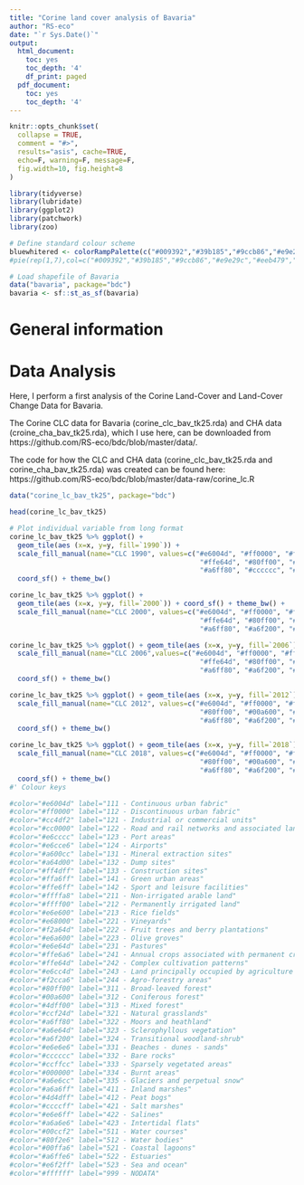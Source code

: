 ```yaml
---
title: "Corine land cover analysis of Bavaria"
author: "RS-eco"
date: "`r Sys.Date()`"
output:
  html_document:
    toc: yes
    toc_depth: '4'
    df_print: paged
  pdf_document:
    toc: yes
    toc_depth: '4'
---
```


```r
knitr::opts_chunk$set(
  collapse = TRUE,
  comment = "#>",
  results="asis", cache=TRUE,
  echo=F, warning=F, message=F,
  fig.width=10, fig.height=8
)
```

```r
library(tidyverse)
library(lubridate)
library(ggplot2)
library(patchwork)
library(zoo)

# Define standard colour scheme
bluewhitered <- colorRampPalette(c("#009392","#39b185","#9ccb86","#e9e29c","#eeb479","#e88471","#cf597e"))(255)
#pie(rep(1,7),col=c("#009392","#39b185","#9ccb86","#e9e29c","#eeb479","#e88471","#cf597e"))
```

```r
# Load shapefile of Bavaria
data("bavaria", package="bdc")
bavaria <- sf::st_as_sf(bavaria)
```

# General information

<!--An analysis of the Euro-Codex data for Europe can be found here: https://www.dkrz.de/projekte-und-partner/HLRE-Projekte/focus/regionale-klimaprojektionen-fuer-europa
-->

# Data Analysis

Here, I perform a first analysis of the Corine Land-Cover and Land-Cover Change Data for Bavaria.

The Corine CLC data for Bavaria (corine_clc_bav_tk25.rda) and CHA data (croine_cha_bav_tk25.rda), which I use here, can be downloaded from https://github.com/RS-eco/bdc/blob/master/data/.

The code for how the CLC and CHA data (corine_clc_bav_tk25.rda and corine_cha_bav_tk25.rda) was created can be found here: https://github.com/RS-eco/bdc/blob/master/data-raw/corine_lc.R

```r
data("corine_lc_bav_tk25", package="bdc")

head(corine_lc_bav_tk25)

# Plot individual variable from long format
corine_lc_bav_tk25 %>% ggplot() + 
  geom_tile(aes (x=x, y=y, fill=`1990`)) +
  scale_fill_manual(name="CLC 1990", values=c("#e6004d", "#ff0000", "#ffffa8", "#f2a64d", "#e6e64d",
                                               "#ffe64d", "#80ff00", "#00a600", "#4dff00", "#ccf24d",
                                               "#a6ff80", "#cccccc", "#a6a6ff", "#80f2e6")) + 
  coord_sf() + theme_bw()

corine_lc_bav_tk25 %>% ggplot() + 
  geom_tile(aes (x=x, y=y, fill=`2000`)) + coord_sf() + theme_bw() + 
  scale_fill_manual(name="CLC 2000", values=c("#e6004d", "#ff0000", "#ffffa8", "#f2a64d", "#e6e64d",
                                               "#ffe64d", "#80ff00", "#00a600", "#4dff00", "#ccf24d",
                                               "#a6ff80", "#a6f200", "#cccccc", "#a6a6ff", "#80f2e6")) 

corine_lc_bav_tk25 %>% ggplot() + geom_tile(aes (x=x, y=y, fill=`2006`)) +
  scale_fill_manual(name="CLC 2006",values=c("#e6004d", "#ff0000", "#ffffa8", "#f2a64d", "#e6e64d",
                                               "#ffe64d", "#80ff00", "#00a600", "#4dff00", "#ccf24d",
                                               "#a6ff80", "#a6f200", "#cccccc", "#a6a6ff", "#80f2e6")) + 
  coord_sf() + theme_bw()

corine_lc_bav_tk25 %>% ggplot() + geom_tile(aes (x=x, y=y, fill=`2012`)) +
  scale_fill_manual(name="CLC 2012", values=c("#e6004d", "#ff0000", "#ffffa8", "#f2a64d", "#e6e64d",
                                               "#80ff00", "#00a600", "#4dff00", "#ccf24d",
                                               "#a6ff80", "#a6f200", "#cccccc", "#4d4dff", "#80f2e6")) + 
  coord_sf() + theme_bw()

corine_lc_bav_tk25 %>% ggplot() + geom_tile(aes (x=x, y=y, fill=`2018`)) +
  scale_fill_manual(name="CLC 2018", values=c("#e6004d", "#ff0000", "#ffffa8", "#f2a64d", "#e6e64d",
                                               "#80ff00", "#00a600", "#4dff00", "#ccf24d",
                                               "#a6ff80", "#a6f200", "#cccccc", "#4d4dff", "#80f2e6")) + 
  coord_sf() + theme_bw()
#' Colour keys

#color="#e6004d" label="111 - Continuous urban fabric"
#color="#ff0000" label="112 - Discontinuous urban fabric"
#color="#cc4df2" label="121 - Industrial or commercial units"
#color="#cc0000" label="122 - Road and rail networks and associated land"
#color="#e6cccc" label="123 - Port areas"
#color="#e6cce6" label="124 - Airports"
#color="#a600cc" label="131 - Mineral extraction sites"
#color="#a64d00" label="132 - Dump sites"
#color="#ff4dff" label="133 - Construction sites"
#color="#ffa6ff" label="141 - Green urban areas"
#color="#ffe6ff" label="142 - Sport and leisure facilities"
#color="#ffffa8" label="211 - Non-irrigated arable land"
#color="#ffff00" label="212 - Permanently irrigated land"
#color="#e6e600" label="213 - Rice fields"
#color="#e68000" label="221 - Vineyards"
#color="#f2a64d" label="222 - Fruit trees and berry plantations"
#color="#e6a600" label="223 - Olive groves"
#color="#e6e64d" label="231 - Pastures"
#color="#ffe6a6" label="241 - Annual crops associated with permanent crops"
#color="#ffe64d" label="242 - Complex cultivation patterns"
#color="#e6cc4d" label="243 - Land principally occupied by agriculture with significant areas of natural vegetation"
#color="#f2cca6" label="244 - Agro-forestry areas"
#color="#80ff00" label="311 - Broad-leaved forest"
#color="#00a600" label="312 - Coniferous forest"
#color="#4dff00" label="313 - Mixed forest"
#color="#ccf24d" label="321 - Natural grasslands"
#color="#a6ff80" label="322 - Moors and heathland"
#color="#a6e64d" label="323 - Sclerophyllous vegetation"
#color="#a6f200" label="324 - Transitional woodland-shrub"
#color="#e6e6e6" label="331 - Beaches - dunes - sands"
#color="#cccccc" label="332 - Bare rocks"
#color="#ccffcc" label="333 - Sparsely vegetated areas"
#color="#000000" label="334 - Burnt areas"
#color="#a6e6cc" label="335 - Glaciers and perpetual snow"
#color="#a6a6ff" label="411 - Inland marshes"
#color="#4d4dff" label="412 - Peat bogs"
#color="#ccccff" label="421 - Salt marshes"
#color="#e6e6ff" label="422 - Salines"
#color="#a6a6e6" label="423 - Intertidal flats"
#color="#00ccf2" label="511 - Water courses"
#color="#80f2e6" label="512 - Water bodies"
#color="#00ffa6" label="521 - Coastal lagoons"
#color="#a6ffe6" label="522 - Estuaries"
#color="#e6f2ff" label="523 - Sea and ocean"
#color="#ffffff" label="999 - NODATA"
```

